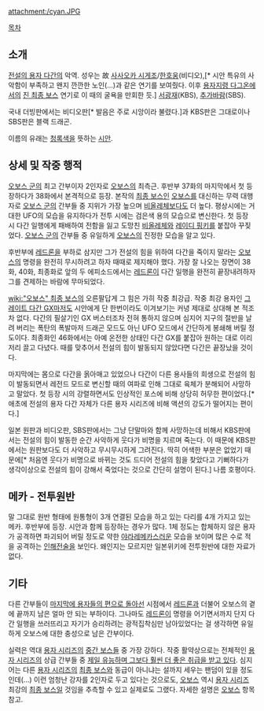 attachment:/cyan.JPG

[[목차]]
== 소개 ==
[[전설의 용자 다간]]의 악역. 성우는 故 [[사사오카 시게조]]/[[한호웅]](비디오),[* 시안 특유의 사악함이 부족하고 왠지 깐깐한 노인(...)과 같은 연기를 보여줬다. 이후 [[용자지령 다그온]]에서의 [[초생명체 제노사이드|진 최종 보스]] 연기로 이 때의 굴욕을 만회한 듯.] [[서광재]](KBS), [[추가바람]](SBS).

국내 더빙판에서는 비디오판[* 발음은 주로 시앙이라 불렸다.]과 KBS판은 그대로이나 SBS판은 블랙 드래곤.

이름의 유래는 [[청록색]]을 뜻하는 [[시안]].

== 상세 및 작중 행적  ==
[[오보스 군]]의 최고 간부이자 2인자로 [[오보스]]의 최측근. 후반부 37화의 마지막에서 첫 등장하다가 38화에서 본격적으로 등장. 본작의 [[최종 보스]]인 [[오보스]]를 대신하는 무력 대행자로 [[오보스 군]]의 간부들 중 지위가 가장 높으며 [[비올레체]]보다도 더 높다. 평상시에는 거대한 UFO의 모습을 유지하다가 전투 시에는 검은색 용의 모습으로 변신한다. 첫 등장 시 다간 일행에게 패배하여 전함을 잃고 도망친 [[비올레체]]와 [[레이디 핑키]]를 붙잡아 꾸짖었다. [[오보스 군]]의 간부들 중 유일하게 [[오보스]]의 진정한 모습을 알고 있다.

후반부에 [[레드론]]을 부하로 삼지만 그가 전설의 힘을 위하여 다간을 죽이지 말라는 [[오보스]]의 명령을 완전히 무시하려고 하자 때때로 제지해야 했다. 가장 잘 나오는 장면이 38화, 40화, 최종화로 앞의 두 에피소드에서는 [[레드론]]이 다간 일행을 완전히 끝장내려하자 그를 견제하는 바람에 무마되었다. 

[[wiki:"오보스" 최종 보스]]의 오른팔답게 그 힘은 가히 작중 최강급. 작중 최강 용자인 [[그레이트 다간 GX]]마저도 시안에게 단 한번이라도 이겨보기는 커녕 제대로 상대해 본 적조차 없다. 다간의 필살기인 GX 버스터조차 전혀 통하지 않으며 심지어 지구의 절반을 날려 버리는 폭탄의 폭발마저 드래곤 모드도 아닌 UFO 모드에서 간단하게 봉쇄해 버릴 정도이다. 최종화인 46화에서는 아예 온전한 상태인 다간 GX를 붙잡아 원하는 대로 이리저리 끌고 다녔다. 때를 맞추어서 전설의 힘이 발동되지 않았다면 다간은 끝장났을 것이다.

마지막에는 몸으로 다간을 옭아매고 있었으나 다간이 다른 용사들의 희생으로 전설의 힘이 발동되면서 레전드 모드로 변신할 때의 여파로 인해 그대로 육체가 분해되어 사망하고 말았다. 첫 등장 시의 강렬하면서도 인상적인 포스에 비해 상당히 허무한 편이었다.[* 애초에 전설의 용자 다간 자체가 다른 용자 시리즈에 비해 액션의 강도가 떨어지는 편이다.]

일본 원판과 비디오판, SBS판에서는 그냥 단말마와 함께 사망하는데 비해서 KBS판에서는 전설의 힘이 발동한 순간 사악하게 웃다가 비명을 지르며 죽는다. 이 때문에 KBS판에서는 원판보다도 더 사악하고 무시무시하게 그려진다. 딱히 어색한 부분은 없었기 때문에[* 처음엔 웃다가 비명으로 바뀌는 것도 드디어 전설의 힘을 찾았다고 기뻐하다가 생각이상으로 전설의 힘이 강해서 죽었다는 것으로 간단히 설명이 된다.] 나름 호평이다.

== 메카 - 전투원반 ==
말 그대로 원반 형태에 원통형이 3개 연결된 모습을 하고 있는 다리를 4개 가지고 있는 메카. 후반부에 등장. 시안과 함께 등장하는 경우가 많다. 1체 정도는 합체하지 않은 용자가 공격하면 파괴되어 버릴 정도로 약한 [[야라레메카]]스러운 모습을 보이며 많은 수로 적을 공격하는 [[인해전술]]을 보인다. 왜인지는 모르지만 일본위키에 전투원반에 대한 자료가 없다.

== 기타 ==
다른 간부들이 [[아군이 된 적 보정|마지막에 용자들의 편으로 돌아선]] 시점에서 [[레드론]]과 더불어 오보스의 곁에 끝까지 남은 얼마 안 되는 부하이다. 그나마도 [[레드론]]이 명령을 어기면서까지 단지 다간 일행을 쓰러뜨리고 자기가 승리하려는 광적집착심만 남아있었다는 걸 생각하면 유일하게 오보스에 대한 충성으로 남은 간부이다.

실력은 역대 [[용자 시리즈]]의 [[중간 보스]]들 중 가장 강하다. 작중 활약상으로는 전체적인 [[용자 시리즈]]의 상급 간부들 중 [[뛰어난 아랫사람|제일 유능하며 그보다 훨씬 더 좋은 취급을 받고 있다]]. 심지어는 다른 [[용자 시리즈]]의 [[최종 보스]]와 동급이 아니냐는 설까지 세우는 팬덤이 있을 정도인데(...) 이런 엄청난 강자를 2인자로 두고 있다는 것으로도, [[오보스]] 역시 [[용자 시리즈]] 최강의 [[최종 보스]]일 것임을 추측할 수 있고 실제로도 그랬다. 자세한 설명은 [[오보스]] 항목 참고.

